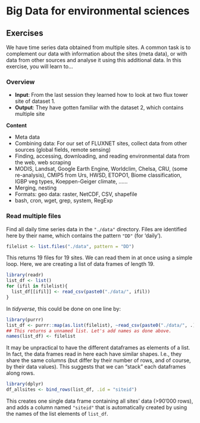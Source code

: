 # Big Data for environmental sciences

## Exercises

We have time series data obtained from multiple sites. A common task is to complement our data with information about the sites (meta data), or with data from other sources and analyse it using this additional data. In this exercise, you will learn to...

### Overview

- **Input**: From the last session they learned how to look at two flux tower site of dataset 1.  
- **Output**: They have gotten familiar with the dataset 2, which contains multiple site 

**Content**

- Meta data
- Combining data: For our set of FLUXNET sites, collect data from other sources (global fields, remote sensing)
- Finding, accessing, downloading, and reading environmental data from the web, web scraping
- MODIS, Landsat, Google Earth Engine, Worldclim, Chelsa, CRU, (some re-analysis), CMIP5 from Urs, HWSD, ETOPO1, Biome classification, IGBP veg types, Koeppen-Geiger climate, …...
- Merging, nesting
- Formats: geo data: raster, NetCDF, CSV, shapefile
- bash, cron, wget, grep, system, RegExp

### Read multiple files

Find all daily time series data in the `"./data"` directory. Files are identified here by their name, which contains the pattern `"DD"` (for 'daily').
```r
filelist <- list.files("./data", pattern = "DD")
```

This returns 19 files for 19 sites. We can read them in at once using a simple loop. Here, we are creating a list of data frames of length 19.
```r
library(readr)
list_df <- list()
for (ifil in filelist){
  list_df[[ifil]] <- read_csv(paste0("./data/", ifil))
}
```

In *tidyverse*, this could be done on one line by:
```r
library(purrr)
list_df <- purrr::map(as.list(filelist), ~read_csv(paste0("./data/", .)))
## This returns a unnamed list. Let's add names as done above.
names(list_df) <- filelist
```

It may be unpractical to have the different dataframes as elements of a list. In fact, the data frames read in here each have similar shapes. I.e., they share the same columns (but differ by their number of rows, and of course, by their data values). This suggests that we can "stack" each dataframes along rows.
```r
library(dplyr)
df_allsites <- bind_rows(list_df, .id = "siteid")
```

This creates one single data frame containing all sites' data (>90'000 rows), and adds a column named `"siteid"` that is automatically created by using the names of the list elements of `list_df`.
